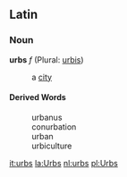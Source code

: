 ==Latin==
===Noun===
'''urbs''' ''f'' (Plural: [[urbis]])

: a [[city]]
====Derived Words====
: urbanus
: conurbation
: urban
: urbiculture

[[it:urbs]]
[[la:Urbs]]
[[nl:urbs]]
[[pl:Urbs]]